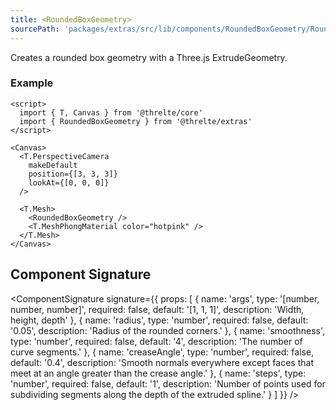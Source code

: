 ```yaml
---
title: <RoundedBoxGeometry>
sourcePath: 'packages/extras/src/lib/components/RoundedBoxGeometry/RoundedBoxGeometry.svelte'
---
```


Creates a rounded box geometry with a Three.js ExtrudeGeometry.

### Example

```svelte
<script>
  import { T, Canvas } from '@threlte/core'
  import { RoundedBoxGeometry } from '@threlte/extras'
</script>

<Canvas>
  <T.PerspectiveCamera
    makeDefault
    position={[3, 3, 3]}
    lookAt={[0, 0, 0]}
  />

  <T.Mesh>
    <RoundedBoxGeometry />
    <T.MeshPhongMaterial color="hotpink" />
  </T.Mesh>
</Canvas>
```

## Component Signature

<ComponentSignature
  signature={{
    props: [
      {
        name: 'args',
        type: '[number, number, number]',
        required: false,
        default: '[1, 1, 1]',
        description: 'Width, height, depth'
      },
      {
        name: 'radius',
        type: 'number',
        required: false,
        default: '0.05',
        description: 'Radius of the rounded corners.'
      },
      {
        name: 'smoothness',
        type: 'number',
        required: false,
        default: '4',
        description: 'The number of curve segments.'
      },
      {
        name: 'creaseAngle',
        type: 'number',
        required: false,
        default: '0.4',
        description:
          'Smooth normals everywhere except faces that meet at an angle greater than the crease angle.'
      },
      {
        name: 'steps',
        type: 'number',
        required: false,
        default: '1',
        description:
          'Number of points used for subdividing segments along the depth of the extruded spline.'
      }
    ]
  }}
/>
